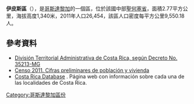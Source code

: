 '''伊皮斯區'''（{{lang-es|Ipís}}），是[[哥斯達黎加|哥斯達黎加]]的一個區，位於該國中部[[聖何塞省_(哥斯達黎加)|聖何塞省]]，面積2.77平方公里，海拔高度1,340米，2011年人口26,454，該區人口密度每平方公里9,550.18人。

==參考資料==
*[https://web.archive.org/web/20150924020342/http://www.gaceta.go.cr/pub/2009/05/26/COMP_26_05_2009.pdf División Territorial Administrativa de Costa Rica, según Decreto No. 35213-MG]
*[http://www.inec.go.cr/A/MS/Censos/Censo%202011/Cifras%20preliminares/01.%20Cifras%20preliminares%20de%20Poblaci%C3%B3n%20y%20Vivienda.pdf Censo 2011. Cifras preliminares de población y vivienda]{{dead link|date=2017年11月 |bot=InternetArchiveBot |fix-attempted=yes }}
* [http://www.costaricadatabase.com/crdb/city.asp?action=2&q=IP%CDS&b=GOICOECHEA&p=1 Costa Rica Database] {{Wayback|url=http://www.costaricadatabase.com/crdb/city.asp?action=2&q=IP%CDS&b=GOICOECHEA&p=1 |date=20150923210729 }}. Página web con información sobre cada una de las localidades de Costa Rica.

{{CostaRica-geo-stub}}
[[Category:哥斯達黎加區份|Category:哥斯達黎加區份]]
